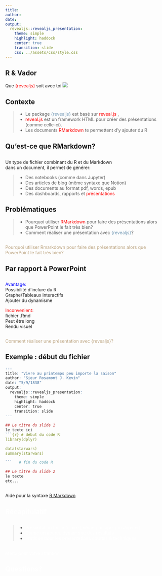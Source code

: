```yaml
---
title: 
author: 
date: 
output: 
  revealjs::revealjs_presentation: 
    theme: simple
    highlight: haddock
    center: true
    transition: slide
    css: ../assets/css/style.css
---
```



 
##  R & Vador<br/> 
<sub_title1> Que <span style="color:red; ">{revealjs}</span> soit avec toi</sub_title1> <img src="../images/intro/intro_read.png"  id="img_intro">

## Contexte 

> * Le package <span style="color:#779cb7; ">{revealjs}</span> est basé sur <span style="color:red; ">reveal.js </span>, <br>
> * <span style="color:red; ">reveal.js </span> est un framework HTML pour créer des présentations (comme celle-ci). <br>
> * Les documents <span style="color:red;">RMarkdown</span> te permettent d'y ajouter du R

## Qu'est-ce que RMarkdown?

##
Un type de fichier combinant du R et du Markdown <br> dans un document, il permet de générer:

> * Des notebooks (comme dans Jupyter)
> * Des articles de blog (même syntaxe que Notion)
> * Des documents au format pdf, words, epub 
> * Des dashboards, rapports et <span style="color:red;"> présentations </span>



## Problématiques


> * Pourquoi utiliser <span style="color:red; ">RMarkdown</span> pour faire des présentations alors que PowerPoint le fait très bien? 
> * Comment réaliser une présentation avec <span style="color:#779cb7;  ">{revealjs}</span>?

## 
<span style="color:#bca480;">Pourquoi utiliser Rmarkdown pour faire des présentations alors que PowerPoint le fait très bien? </span>



## Par rapport à PowerPoint
<p style="margin-bottom:2em;"></p>
<span style="color:blue; "> Avantage:</span>
<div style="margin-bottom:1em;" class='multiCol fragment fade-up'>
<div class='col'>Possibilité d'inclure du R</div>
<div class='col'>Graphe/Tableaux interactifs </div>
<div class='col'>Ajouter du dynamisme</div>
</div>

<span style="color:red;"> Inconvenient:  </span>
<div class='multiCol fragment fade-up'>
<div class='col'>fichier .Rmd</div>
<div class='col'>Peut être long</div>
<div class='col'>Rendu visuel</div>
</div>


## 
<span style="color:#bca480;">Comment réaliser une présentation avec {revealjs}? </span>

## Exemple : début du fichier


```r

---
title: "Vivre au printemps peu importe la saison"
author: "Sieur Rosamont J. Kevin"
date: "5/9/1838"
output: 
  revealjs::revealjs_presentation: 
    theme: simple
    highlight: haddock
    center: true
    transition: slide
---
      
## Le titre du slide 1 
le texte ici
```{r} # début du code R 
library(dplyr)

data(starwars)
summary(starwars)

```   # fin du code R

## Le titre du slide 2
le texte
etc...
```



## 
Aide pour la syntaxe [R Markdown](https://rstudio.com/wp-content/uploads/2015/02/rmarkdown-cheatsheet.pdf)

## <span style="color:white;">Récapitulatif </span>{data-background=#7ac58c}



## {data-background=#7ac58c}
> * <span style="color:white;"> Présentation facile à faire (même principe que Jupyter)</span>
> * <span style="color:white;"> Donne un aperçu dynamique des résultats </span>
> * <span style="color:white;"> Pratique pour les présentations courtes & techniques </span>



## {data-background=#00bdf2} 
<span style="color:white;">Merci pour votre attention </span>

## <span style="color:white;">Questions? </span>{data-background=#00bdf2}





